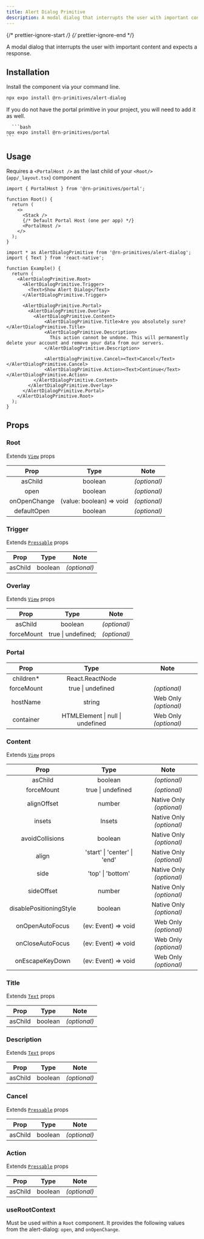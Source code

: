 ```yaml
---
title: Alert Dialog Primitive
description: A modal dialog that interrupts the user with important content and expects a response.
---
```


{/* prettier-ignore-start */}
{/* prettier-ignore-end */}



A modal dialog that interrupts the user with important content and expects a response.


## Installation

Install the component via your command line.

  ```bash
  npx expo install @rn-primitives/alert-dialog
  ```

  <Aside title="Peer dependency">
    If you do not have the portal primitive in your project, you will need to add it as well.

      ```bash
    npx expo install @rn-primitives/portal
    ```
  </Aside>
  
## Usage

<Aside type="caution">

  Requires a `<PortalHost />` as the last child of your `<Root/>` (`app/_layout.tsx`) component

  ```tsx
  import { PortalHost } from '@rn-primitives/portal';

  function Root() {
    return (
      <>
        <Stack />
        {/* Default Portal Host (one per app) */}
        <PortalHost />
      </>
    );
  }
  ```

</Aside>

```tsx
import * as AlertDialogPrimitive from '@rn-primitives/alert-dialog';
import { Text } from 'react-native';

function Example() {
  return (
    <AlertDialogPrimitive.Root>
      <AlertDialogPrimitive.Trigger>
        <Text>Show Alert Dialog</Text>
      </AlertDialogPrimitive.Trigger>

      <AlertDialogPrimitive.Portal>
        <AlertDialogPrimitive.Overlay>
          <AlertDialogPrimitive.Content>
              <AlertDialogPrimitive.Title>Are you absolutely sure?</AlertDialogPrimitive.Title>
              <AlertDialogPrimitive.Description>
                This action cannot be undone. This will permanently delete your account and remove your data from our servers.
              </AlertDialogPrimitive.Description>

              <AlertDialogPrimitive.Cancel><Text>Cancel</Text></AlertDialogPrimitive.Cancel>
              <AlertDialogPrimitive.Action><Text>Continue</Text></AlertDialogPrimitive.Action>
          </AlertDialogPrimitive.Content>
        </AlertDialogPrimitive.Overlay>
      </AlertDialogPrimitive.Portal>
    </AlertDialogPrimitive.Root>
  );
}
```

## Props

### Root

Extends [`View`](https://reactnative.dev/docs/view#props) props

|     Prop     |           Type           |     Note     |
| :----------: | :----------------------: | :----------: |
|   asChild    |         boolean          | _(optional)_ |
|     open     |         boolean          | _(optional)_ |
| onOpenChange | (value: boolean) => void | _(optional)_ |
| defaultOpen  |         boolean          | _(optional)_ |

### Trigger

Extends [`Pressable`](https://reactnative.dev/docs/pressable#props) props

|  Prop   |  Type   |     Note     |
| :-----: | :-----: | :----------: |
| asChild | boolean | _(optional)_ |

### Overlay

Extends [`View`](https://reactnative.dev/docs/view#props) props

|    Prop    |        Type        |     Note     |
| :--------: | :----------------: | :----------: |
|  asChild   |      boolean       | _(optional)_ |
| forceMount | true \| undefined; | _(optional)_ |

### Portal

|    Prop    |               Type               |         Note          |
| :--------: | :------------------------------: | :-------------------: |
| children\* |         React.ReactNode          |                       |
| forceMount |        true \| undefined         |     _(optional)_      |
|  hostName  |              string              | Web Only _(optional)_ |
| container  | HTMLElement \| null \| undefined | Web Only _(optional)_ |

### Content

Extends [`View`](https://reactnative.dev/docs/view#props) props

|       Prop       |        Type         |         Note          |
| :--------------: | :-----------------: | :-------------------: |
|     asChild      |       boolean       |     _(optional)_      |
|    forceMount    |  true \| undefined  |     _(optional)_      |
|       alignOffset       |                    number                    | Native Only _(optional)_       |
|         insets          |                    Insets                    | Native Only _(optional)_       |
|     avoidCollisions     |                   boolean                    | Native Only _(optional)_       |
|          align          |         'start' \| 'center' \| 'end'         | Native Only _(optional)_       |
|          side           |              'top' \| 'bottom'               | Native Only _(optional)_       |
|       sideOffset        |                    number                    | Native Only _(optional)_       |
| disablePositioningStyle |                   boolean                    | Native Only _(optional)_ |
| onOpenAutoFocus  | (ev: Event) => void | Web Only _(optional)_ |
| onCloseAutoFocus | (ev: Event) => void | Web Only _(optional)_ |
| onEscapeKeyDown  | (ev: Event) => void | Web Only _(optional)_ |

### Title

Extends [`Text`](https://reactnative.dev/docs/text#props) props

|  Prop   |  Type   |     Note     |
| :-----: | :-----: | :----------: |
| asChild | boolean | _(optional)_ |

### Description

Extends [`Text`](https://reactnative.dev/docs/text#props) props

|  Prop   |  Type   |     Note     |
| :-----: | :-----: | :----------: |
| asChild | boolean | _(optional)_ |

### Cancel

Extends [`Pressable`](https://reactnative.dev/docs/pressable#props) props

|  Prop   |  Type   |     Note     |
| :-----: | :-----: | :----------: |
| asChild | boolean | _(optional)_ |

### Action

Extends [`Pressable`](https://reactnative.dev/docs/pressable#props) props

|  Prop   |  Type   |     Note     |
| :-----: | :-----: | :----------: |
| asChild | boolean | _(optional)_ |

### useRootContext

Must be used within a `Root` component. It provides the following values from the alert-dialog: `open`, and `onOpenChange`.